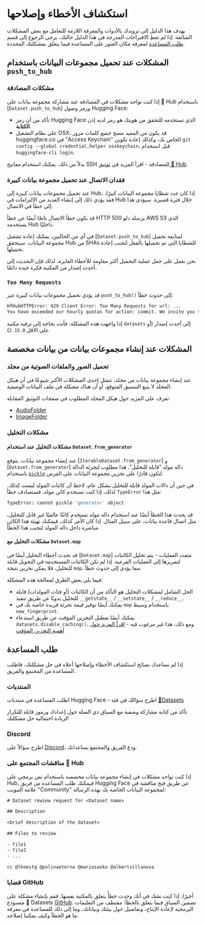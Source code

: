# استكشاف الأخطاء وإصلاحها

يهدف هذا الدليل إلى تزويدك بالأدوات والمعرفة اللازمة للتعامل مع بعض المشكلات الشائعة. إذا لم تغطِ الاقتراحات المدرجة في هذا الدليل حالتك، يرجى الرجوع إلى قسم [طلب المساعدة](#طلب-المساعدة) لمعرفة مكان العثور على المساعدة فيما يتعلق بمشكلتك المحددة.

## المشكلات عند تحميل مجموعات البيانات باستخدام `push_to_hub`

### مشكلات المصادقة

إذا كنت تواجه مشكلات في المصادقة عند مشاركة مجموعة بيانات على 🤗 Hub باستخدام [`Dataset.push_to_hub`] ورمز وصول Hugging Face:

* تأكد من أن رمز Hugging Face الذي تستخدمه للتحقق من هويتك هو رمز لديه إذن **الكتابة**.
* على نظام التشغيل OSX، قد يكون من المفيد مسح جميع كلمات مرور huggingface.co في "Access Keychain" الخاص بك، وكذلك إعادة تكوين `git config --global credential.helper osxkeychain`، قبل استخدام `huggingface-cli login`.

بدلاً من ذلك، يمكنك استخدام مفاتيح SSH للمصادقة - اقرأ المزيد في [توثيق 🤗 Hub](https://huggingface.co/docs/hub/security-git-ssh).

### فقدان الاتصال عند تحميل مجموعة بيانات كبيرة

عند تحميل مجموعات بيانات كبيرة إلى Hub، إذا كان عدد شظايا مجموعة البيانات كبيرًا، فقد يؤدي ذلك إلى إنشاء العديد من الالتزامات في Hub خلال فترة قصيرة. سيؤدي هذا إلى خطأ في الاتصال.

قد يكون خطأ الاتصال ناتجًا أيضًا عن خطأ HTTP 500 يرسله دلو AWS S3 الذي يستخدمه Hub داخليًا.

في أي من الحالتين، يمكنك إعادة تشغيل [`Dataset.push_to_hub`] لمتابعة تحميل مجموعة البيانات. سيتحقق Hub من SHAs للشظايا التي تم تحميلها بالفعل لتجنب إعادة تحميلها.

نحن نعمل على جعل عملية التحميل أكثر مقاومة للأخطاء العابرة، لذلك فإن التحديث إلى أحدث إصدار من المكتبة فكرة جيدة دائمًا.

### `Too Many Requests`

قد يؤدي تحميل مجموعات بيانات كبيرة عبر `push_to_hub()` إلى حدوث خطأ:

```bash
HfHubHTTPError: 429 Client Error: Too Many Requests for url: ...
You have exceeded our hourly quotas for action: commit. We invite you to retry later.
```

إذا واجهت هذه المشكلة، فأنت بحاجة إلى ترقية مكتبة `datasets` إلى أحدث إصدار (أو على الأقل `2.15.0`).

## المشكلات عند إنشاء مجموعات بيانات من بيانات مخصصة

### تحميل الصور والملفات الصوتية من مجلد

عند إنشاء مجموعة بيانات من مجلد، تتمثل إحدى المشكلات الأكثر شيوعًا في أن هيكل المجلد لا يتبع التنسيق المتوقع، أو أن هناك مشكلة في ملف البيانات الوصفية.

تعرف على المزيد حول هيكل المجلد المطلوب في صفحات التوثيق المقابلة:

* [AudioFolder](https://huggingface.co/docs/datasets/audio_dataset#audiofolder)
* [ImageFolder](https://huggingface.co/docs/datasets/image_dataset#imagefolder)

### مشكلات التخليل

#### مشكلات التخليل عند استخدام `Dataset.from_generator`

عند إنشاء مجموعة بيانات، يتوقع [`IterableDataset.from_generator`] و [`Dataset.from_generator`] دالة مولد "قابلة للتخليل". هذا مطلوب لتجزئة الدالة باستخدام [`pickle`](https://docs.python.org/3/library/pickle.html) لتكون قادرًا على تخزين مجموعة البيانات على القرص.

في حين أن دالات المولد قابلة للتخليل بشكل عام، لاحظ أن كائنات المولد ليست كذلك. لذلك، إذا كنت تستخدم كائن مولد، فستصادف خطأ `TypeError` مثل هذا:

```bash
TypeError: cannot pickle 'generator' object
```

قد يحدث هذا الخطأ أيضًا عند استخدام دالة مولد تستخدم كائنًا عالميًا غير قابل للتخليل، مثل اتصال قاعدة بيانات، على سبيل المثال. إذا كان الأمر كذلك، فيمكنك تهيئة هذا الكائن مباشرة داخل دالة المولد لتجنب هذا الخطأ.

#### مشكلات التخليل مع `Dataset.map`

قد تحدث أخطاء التخليل أيضًا في [`Dataset.map`] متعدد العمليات - يتم تخليل الكائنات لتمريرها إلى العمليات الفرعية. إذا لم تكن الكائنات المستخدمة في التحويل قابلة للتخليل، فلا يمكن تخزين نتيجة `map`، مما يؤدي إلى حدوث خطأ.

فيما يلي بعض الطرق لمعالجة هذه المشكلة:

* الحل الشامل لمشكلات التخليل هو التأكد من أن الكائنات (أو فئات المولدات) قابلة للتخليل يدويًا عن طريق تنفيذ `__getstate__` / `__setstate__` / `__reduce__`.
* يمكنك أيضًا توفير قيمة تجزئة فريدة خاصة بك في `map` باستخدام وسيط `new_fingerprint`.
* يمكنك أيضًا تعطيل التخزين المؤقت عن طريق استدعاء `datasets.disable_caching()`، ومع ذلك، هذا غير مرغوب فيه - [اقرأ المزيد حول أهمية التخزين المؤقت](cache)

## طلب المساعدة

إذا لم تساعدك نصائح استكشاف الأخطاء وإصلاحها أعلاه في حل مشكلتك، فاطلب المساعدة من المجتمع والفريق.

### المنتديات

اطلب المساعدة في منتديات Hugging Face - اطرح سؤالك في فئة [🤗Datasets](https://discuss.huggingface.co/c/datasets/10)

تأكد من كتابة مشاركة وصفية مع السياق ذي الصلة حول إعدادك ورموز قابلة للتكرار لزيادة احتمالية حل مشكلتك!

### Discord

اطرح سؤالاً على [Discord](http://hf.co/join/discord)، ودع الفريق والمجتمع يساعدانك.

### مناقشات المجتمع على 🤗 Hub

إذا كنت تواجه مشكلات في إنشاء مجموعة بيانات مخصصة باستخدام نص برمجي على Hub، فيمكنك طلب المساعدة من فريق Hugging Face عن طريق فتح مناقشة في علامة التبويب "Community" لمجموعة البيانات الخاصة بك بهذه الرسالة:

```txt
# Dataset rewiew request for <Dataset name>

## Description

<brief description of the dataset>

## Files to review

- file1
- file2
- ...

cc @lhoestq @polinaeterna @mariosasko @albertvillanova
```

### قضايا GitHub

أخيرًا، إذا كنت تشك في أنك وجدت خطأً يتعلق بالمكتبة نفسها، فقم بإنشاء مشكلة على مستودع 🤗 Datasets [GitHub](https://github.com/huggingface/datasets/issues). تضمين السياق فيما يتعلق بالخطأ: مقتطف من التعليمات البرمجية لإعادة الإنتاج، وتفاصيل حول بيئتك وبياناتك، وما إلى ذلك للمساعدة في معرفة ما هو الخطأ وكيف يمكننا إصلاحه.